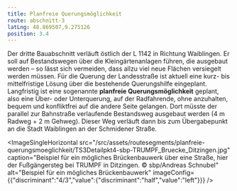 ```yaml
---
title: Planfreie Querungsmöglichkeit
route: abschnitt-3
latLng: 48.869507,9.275126
position: 3.4
---
```

Der dritte Bauabschnitt verläuft östlich der L 1142 in Richtung Waiblingen. Er soll auf Bestandswegen über die Kleingärtenanlagen führen, die ausgebaut werden – so lässt sich vermeiden, dass allzu viel neue Flächen versiegelt werden müssen. Für die Querung der Landesstraße ist aktuell eine kurz- bis mittelfristige Lösung über die bestehende Querungshilfe eingeplant. Langfristig ist eine sogenannte **planfreie Querungsmöglichkeit** geplant, also eine Über- oder Unterquerung, auf der Radfahrende, ohne anzuhalten, bequem und konfliktfrei auf die andere Seite gelangen. Dort müsste der parallel zur Bahnstraße verlaufende Bestandsweg ausgebaut werden (4 m Radweg + 2 m Gehweg). Dieser Weg verläuft dann bis zum Übergabepunkt an die Stadt Waiblingen an der Schmidener Straße.

<ImageSingleHorizontal src="/src/assets/routesegments/planfreie-querungsmoeglichkeit/TS3Detailpkt4-sbp-TRUMPF_Bruecke_Ditzingen.jpg" caption="Beispiel für ein mögliches Brückenbauwerk über eine Straße, hier der Fußgängersteg bei TRUMPF in Ditzingen. © sbp/Andreas Schnubel" alt="Beispiel für ein mögliches Brückenbauwerk" imageConfig={{"discriminant":"4/3","value":{"discriminant":"half","value":"left"}}} />

